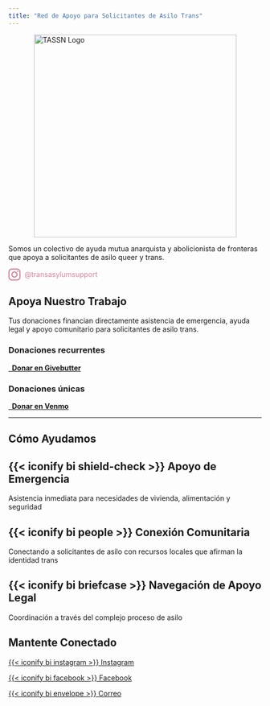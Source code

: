 ```yaml
---
title: "Red de Apoyo para Solicitantes de Asilo Trans"
---
```


```{=html}
<div class="hero-section">
<img src="imgs/tassn-logo.png" alt="TASSN Logo" style="width: 403px; max-width: 100%; margin: 0rem auto 0 auto !important; padding: 0 !important; display: block;"/>
<p class="lead">
Somos un colectivo de ayuda mutua anarquista y abolicionista de fronteras que apoya a solicitantes de asilo queer y trans.
</p>
<p class="lead" style="color: #D8849A;">
    <a href="https://www.instagram.com/transasylumsupport/" target="_blank" rel="noopener noreferrer" style="display: inline-flex; align-items: center; gap: 8px; text-decoration: none; color: inherit;">
        <svg width="24" height="24" viewBox="0 0 24 24" fill="currentColor" xmlns="http://www.w3.org/2000/svg">
            <path d="M12 2.163c3.204 0 3.584.012 4.85.07 3.252.148 4.771 1.691 4.919 4.919.058 1.265.069 1.645.069 4.849 0 3.205-.012 3.584-.069 4.849-.149 3.225-1.664 4.771-4.919 4.919-1.266.058-1.644.07-4.85.07-3.204 0-3.584-.012-4.849-.07-3.26-.149-4.771-1.699-4.919-4.92-.058-1.265-.07-1.644-.07-4.849 0-3.204.013-3.583.07-4.849.149-3.227 1.664-4.771 4.919-4.919 1.266-.057 1.645-.069 4.849-.069zm0-2.163c-3.259 0-3.667.014-4.947.072-4.358.2-6.78 2.618-6.98 6.98-.059 1.281-.073 1.689-.073 4.948 0 3.259.014 3.668.072 4.948.2 4.358 2.618 6.78 6.98 6.98 1.281.058 1.689.072 4.948.072 3.259 0 3.668-.014 4.948-.072 4.354-.2 6.782-2.618 6.979-6.98.059-1.28.073-1.689.073-4.948 0-3.259-.014-3.667-.072-4.947-.196-4.354-2.617-6.78-6.979-6.98-1.281-.059-1.69-.073-4.949-.073zm0 5.838c-3.403 0-6.162 2.759-6.162 6.162s2.759 6.163 6.162 6.163 6.162-2.759 6.162-6.163c0-3.403-2.759-6.162-6.162-6.162zm0 10.162c-2.209 0-4-1.79-4-4 0-2.209 1.791-4 4-4s4 1.791 4 4c0 2.21-1.791 4-4 4zm6.406-11.845c-.796 0-1.441.645-1.441 1.44s.645 1.44 1.441 1.44c.795 0 1.439-.645 1.439-1.44s-.644-1.44-1.439-1.44z"/>
        </svg>
        @transasylumsupport
    </a>
</p>
</div>
```

## **Apoya Nuestro Trabajo**

Tus donaciones financian directamente asistencia de emergencia, ayuda legal y apoyo comunitario para solicitantes de asilo trans.

::::::: donation-cards
:::: donation-card
### Donaciones recurrentes

::: button-center
[<i class="fas fa-gift"></i> **Donar en Givebutter**](https://givebutter.com/tassnxsupport){.btn .btn-primary}
:::
::::

:::: donation-card
### Donaciones únicas

::: button-center
[<i class="fa-solid fa-hand-holding-dollar"></i> **Donar en Venmo**](https://venmo.com/u/transasylumsupport){.btn .btn-primary}
:::
::::
:::::::

------------------------------------------------------------------------

## **Cómo Ayudamos**

::: {.callout-note icon="false"}
## {{< iconify bi shield-check >}} **Apoyo de Emergencia**

Asistencia inmediata para necesidades de vivienda, alimentación y seguridad
:::

::: {.callout-note icon="false"}
## {{< iconify bi people >}} **Conexión Comunitaria**

Conectando a solicitantes de asilo con recursos locales que afirman la identidad trans
:::

::: {.callout-note icon="false"}
## {{< iconify bi briefcase >}} **Navegación de Apoyo Legal**

Coordinación a través del complejo proceso de asilo
:::

## **Mantente Conectado**

::::: social-links
[{{< iconify bi instagram >}} Instagram](https://www.instagram.com/transasylumsupport/){.social-link}

::: {style="margin: 0 0;"}
:::

[{{< iconify bi facebook >}} Facebook](https://www.facebook.com/transasylumsupport){.social-link}

::: {style="margin: 0 0;"}
:::

[{{< iconify bi envelope >}} Correo](mailto:TASSN@proton.me){.social-link}
:::::
